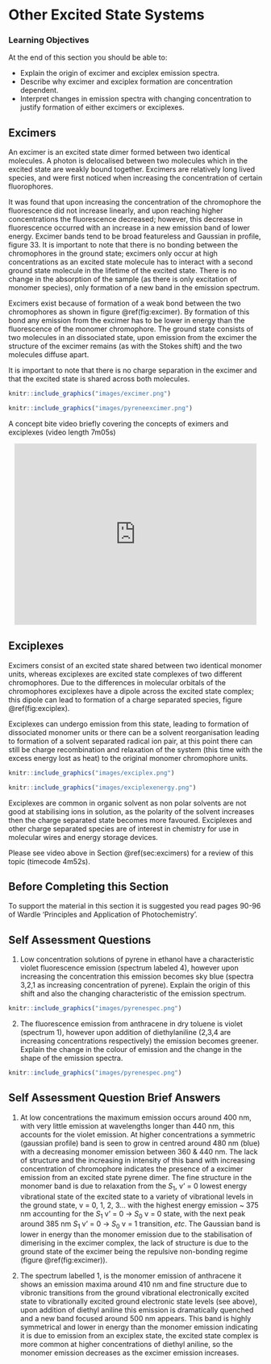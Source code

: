 # Other Excited State Systems {#ch:excited}

### Learning Objectives {#sec:exitedLOs}


At the end of this section you should be able to:

- Explain the origin of excimer and exciplex emission spectra.
- Describe why excimer and exciplex formation are concentration dependent.
- Interpret changes in emission spectra with changing concentration to justify formation of either excimers or exciplexes.



## Excimers {#sec:excimers}

An excimer is an excited state dimer formed between two identical molecules. A photon is delocalised between two molecules which in the excited state are weakly bound together. Excimers are relatively long lived species, and were first noticed when increasing the concentration of certain fluorophores. 

It was found that upon increasing the concentration of the chromophore the fluorescence did not increase linearly, and upon reaching higher concentrations the fluorescence decreased; however, this decrease in fluorescence occurred with an increase in a new emission band of lower energy. Excimer bands tend to be broad featureless and Gaussian in profile, figure 33. It is important to note that there is no bonding between the chromophores in the ground state; excimers only occur at high concentrations as an excited state molecule has to interact with a second ground state molecule in the lifetime of the excited state. There is no change in the absorption of the sample (as there is only excitation of monomer species), only formation of a new band in the emission spectrum.

Excimers exist because of formation of a weak bond between the two chromophores as shown in figure \@ref(fig:excimer). By formation of this bond any emission from the excimer has to be lower in energy than the fluorescence of the monomer chromophore. The ground state consists of two molecules in an dissociated state, upon emission from the excimer the structure of the excimer remains (as with the Stokes shift) and the two molecules diffuse apart.

It is important to note that there is no charge separation in the excimer and that the excited state is shared across both molecules.

```r
knitr::include_graphics("images/excimer.png")
```

```r
knitr::include_graphics("images/pyreneexcimer.png")
```

A concept bite video briefly covering the concepts of eximers and exciplexes (video length 7m05s)

<div style="text-align: center;"><iframe width="480" height="360" src="https://www.youtube.com/embed/EOURuV9cNOM" frameborder="0" allow="accelerometer; autoplay; encrypted-media; gyroscope; picture-in-picture" allowfullscreen></iframe></div>

## Exciplexes

Excimers consist of an excited state shared between two identical monomer units, whereas exciplexes are excited state complexes of two different chromophores. Due to the differences in molecular orbitals of the chromophores exciplexes have a dipole across the excited state complex; this dipole can lead to formation of a charge separated species, figure \@ref(fig:exciplex).

Exciplexes can undergo emission from this state, leading to formation of dissociated monomer units or there can be a solvent reorganisation leading to formation of a solvent separated radical ion pair, at this point there can still be charge recombination and relaxation of the system (this time with the excess energy lost as heat) to the original monomer chromophore units.

```r
knitr::include_graphics("images/exciplex.png")
```

```r
knitr::include_graphics("images/exciplexenergy.png")
```

Exciplexes are common in organic solvent as non polar solvents are not good at stabilising ions in solution, as the polarity of the solvent increases then the charge separated state becomes more favoured. Exciplexes and other charge separated species are of interest in chemistry for use in molecular wires and energy storage devices.

Please see video above in Section \@ref(sec:excimers) for a review of this topic (timecode 4m52s).


## Before Completing this Section {#sec:beforeex}

To support the material in this section it is suggested you read pages 90-96 of Wardle ‘Principles and Application of Photochemistry’.

## Self Assessment Questions {#sec:saqex}

1. Low concentration solutions of pyrene in ethanol have a characteristic violet fluorescence emission (spectrum labeled 4), however upon increasing the concentration this emission becomes sky blue (spectra 3,2,1 as increasing concentration of pyrene). Explain the origin of this shift and also the changing characteristic of the emission spectrum.

```r
knitr::include_graphics("images/pyrenespec.png")
```



2. The fluorescence emission from anthracene in dry toluene is violet (spectrum 1), however upon addition of diethylaniline (2,3,4 are increasing concentrations respectively) the emission becomes greener. Explain the change in the colour of emission and the change in the shape of the emission spectra.

```r
knitr::include_graphics("images/pyrenespec.png")
```



## Self Assessment Question Brief Answers {#sec:saqansex}

1. At low concentrations the maximum emission occurs around 400 nm, with very little emission at wavelengths longer than 440 nm, this accounts for the violet emission. At higher concentrations a symmetric (gaussian profile) band is seen to grow in centred around 480 nm (blue) with a decreasing monomer emission between 360 & 440 nm. The lack of structure and the increasing in intensity of this band with increasing concentration of chromophore indicates the presence of a excimer emission from an excited state pyrene dimer. The fine structure in the monomer band is due to relaxation from the $S_1$, v’ = 0 lowest energy vibrational state of the excited state to a variety of vibrational levels in the ground state, v = 0, 1, 2, 3… with the highest energy emission ~ 375 nm accounting for the $S_1$ v’ = 0 → $S_0$ v = 0 state, with the next peak around 385 nm $S_1$ v’ = 0 → $S_0$ v = 1 transition, *etc*. The Gaussian band is lower in energy than the monomer emission due to the stabilisation of dimerising in the excimer complex, the lack of structure is due to the ground state of the excimer being the repulsive non-bonding regime (figure \@ref(fig:excimer)).

2. The spectrum labelled 1, is the monomer emission of anthracene it shows an emission maxima around 410 nm and  fine structure due to vibronic transitions from the ground vibrational electronically excited state to vibrationally excited ground electronic state levels (see above), upon addition of diethyl aniline this emission is dramatically quenched and a new band focused around 500 nm appears. This band is highly symmetrical and lower in energy than the monomer emission indicating it is due to emission from an exciplex state, the excited state complex is more common at higher concentrations of diethyl aniline, so the monomer emission decreases as the excimer emission increases.
